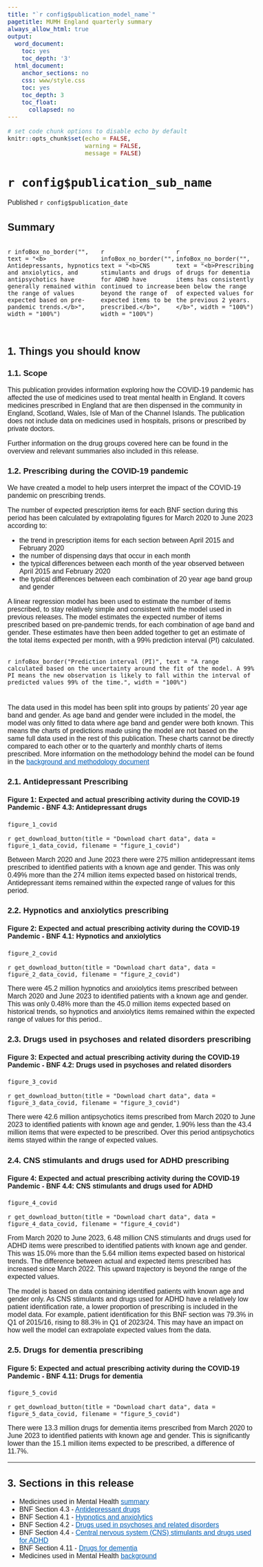 ```yaml
---
title: "`r config$publication_model_name`"
pagetitle: MUMH England quarterly summary
always_allow_html: true
output:
  word_document:
    toc: yes
    toc_depth: '3'
  html_document:
    anchor_sections: no
    css: www/style.css
    toc: yes
    toc_depth: 3
    toc_float:
      collapsed: no
---
```


<script>
  $(document).ready(function() {
    $('#header').prepend('<img src=`r knitr::image_uri("www/bsa_logo.svg")` alt=\"NHSBSA logo\" style=\"position:absolute; top: 0; right: 0; padding: 10px; width: 25%;\">');
  });
</script>

<style type="text/css">  body, td {
    font-size: 16px;
    font-family: sans-serif;
  }
  .list-group-item.active {
    background-color: #005EB8!important;
    border-color: #005EB8!important;
  }
    a {
        color: #005EB8!important;
    }
    .tocify {
        border-radius: 0px!important;
    }
</style>
  <html lang="en">

```r
# set code chunk options to disable echo by default
knitr::opts_chunk$set(echo = FALSE,
                      warning = FALSE,
                      message = FALSE)

```

<main>

# `r config$publication_sub_name` {.toc-ignore}

Published `r config$publication_date` 

## Summary

::::{.row style="display: flex; padding-bottom: 15px;"}
:::{.col-md-6}
`r infoBox_no_border("", text = "<b> Antidepressants, hypnotics and anxiolytics, and antipsychotics have generally remained within the range of values expected based on pre-pandemic trends.</b>", width = "100%")`
:::
:::{.col-md-6}
`r infoBox_no_border("", text = "<b>CNS stimulants and drugs for ADHD have continued to increase beyond the range of expected items to be prescribed.</b>", width = "100%")`
:::
:::{.col-md-6}
`r infoBox_no_border("", text = "<b>Prescribing of drugs for dementia items has consistently been below the range of expected values for the previous 2 years.</b>", width = "100%")`
:::
::::

## 1. Things you should know
### 1.1. Scope {.toc-ignore} 



This publication provides information exploring how the COVID-19 pandemic has affected the use of medicines used to treat mental health in England. It covers medicines prescribed in England that are then dispensed in the community in England, Scotland, Wales, Isle of Man of the Channel Islands. The publication does not include data on medicines used in hospitals, prisons or prescribed by private doctors. 

Further information on the drug groups covered here can be found in the overview and relevant summaries also included in this release.


### 1.2. Prescribing during the COVID-19 pandemic 


We have created a model to help users interpret the impact of the COVID-19 pandemic on prescribing trends.

The number of expected prescription items for each BNF section during this period has been calculated by extrapolating figures for March 2020 to June 2023 according to:

* the trend in prescription items for each section between April 2015 and February 2020
* the number of dispensing days that occur in each month
* the typical differences between each month of the year observed between April 2015 and February 2020
* the typical differences between each combination of 20 year age band group and gender

A linear regression model has been used to estimate the number of items prescribed, to stay relatively simple and consistent with the model used in previous releases. The model estimates the expected number of items prescribed based on pre-pandemic trends, for each combination of age band and gender. These estimates have then been added together to get an estimate of the total items expected per month, with a 99% prediction interval (PI) calculated.

::::{.row style="display: flex; padding-bottom: 10px;"} 
:::{.col-md-12}
`r infoBox_border("Prediction interval (PI)", text = "A range calculated based on the uncertainty around the fit of the model. A 99% PI means the new observation is likely to fall within the interval of predicted values 99% of the time.", width = "100%")`
:::
::::

The data used in this model has been split into groups by patients' 20 year age band and gender. As age band and gender were included in the model, the model was only fitted to data where age band and gender were both known. This means the charts of predictions made using the model are not based on the same full data used in the rest of this publication. These charts cannot be directly compared to each other or to the quarterly and monthly charts of items prescribed. More information on the methodology behind the model can be found in the [background and methodology document](`r config$background_link`)


### 2.1. Antidepressant Prescribing {.toc-ignore}

#### Figure 1: Expected and actual prescribing activity during the COVID-19 Pandemic - BNF 4.3: Antidepressant drugs

```r

figure_1_covid

```
`r get_download_button(title = "Download chart data", data = figure_1_data_covid, filename = "figure_1_covid")`

Between March 2020 and June 2023 there were 275 million antidepressant items prescribed to identified patients with a known age and gender. This was only 0.49% more than the 274 million items expected based on historical trends, Antidepressant items remained within the expected range of values for this period.

### 2.2. Hypnotics and anxiolytics prescribing {.toc-ignore}

#### Figure 2: Expected and actual prescribing activity during the COVID-19 Pandemic - BNF 4.1: Hypnotics and anxiolytics

```r

figure_2_covid

```
`r get_download_button(title = "Download chart data", data = figure_2_data_covid, filename = "figure_2_covid")`

There were 45.2 million hypnotics and anxiolytics items prescribed between March 2020 and June 2023 to identified patients with a known age and gender. This was only 0.48% more than the 45.0 million items expected based on historical trends, so hypnotics and anxiolytics items remained within the expected range of values for this period.. 

### 2.3. Drugs used in psychoses and related disorders prescribing {.toc-ignore}

#### Figure 3: Expected and actual prescribing activity during the COVID-19 Pandemic - BNF 4.2: Drugs used in psychoses and related disorders

```r

figure_3_covid

```
`r get_download_button(title = "Download chart data", data = figure_3_data_covid, filename = "figure_3_covid")`

There were 42.6 million antipsychotics items prescribed from March 2020 to June 2023 to identified patients with known age and gender, 1.90% less than the 43.4 million items that were expected to be prescribed. Over this period antipsychotics items stayed within the range of expected values.

### 2.4. CNS stimulants and drugs used for ADHD prescribing {.toc-ignore}

#### Figure 4: Expected and actual prescribing activity during the COVID-19 Pandemic - BNF 4.4: CNS stimulants and drugs used for ADHD

```r

figure_4_covid

```
`r get_download_button(title = "Download chart data", data = figure_4_data_covid, filename = "figure_4_covid")`

From March 2020 to June 2023, 6.48 million CNS stimulants and drugs used for ADHD items were prescribed to identified patients with known age and gender. This was 15.0% more than the 5.64 million items expected based on historical trends. The difference between actual and expected items prescribed has increased since March 2022. This upward trajectory is beyond the range of the expected values.

The model is based on data containing identified patients with known age and gender only. As CNS stimulants and drugs used for ADHD have a relatively low patient identification rate, a lower proportion of prescribing is included in the model data. For example, patient identification for this BNF section was 79.3% in Q1 of 2015/16, rising to 88.3% in Q1 of 2023/24. This may have an impact on how well the model can extrapolate expected values from the data.

### 2.5. Drugs for dementia prescribing {.toc-ignore}

#### Figure 5: Expected and actual prescribing activity during the COVID-19 Pandemic - BNF 4.11: Drugs for dementia

```r

figure_5_covid

```
`r get_download_button(title = "Download chart data", data = figure_5_data_covid, filename = "figure_5_covid")`

There were 13.3 million drugs for dementia items prescribed from March 2020 to June 2023 to identified patients with known age and gender. This is significantly lower than the 15.1 million items expected to be prescribed, a difference of 11.7%. 


---

## 3. Sections in this release


* Medicines used in Mental Health [summary](`r config$html_top_link`)
* BNF Section 4.3 - [Antidepressant drugs](`r config$html_0403_link`)
* BNF Section 4.1 - [Hypnotics and anxiolytics](`r config$html_0401_link`)
* BNF Section 4.2 - [Drugs used in psychoses and related disorders](`r config$html_0402_link`)
* BNF Section 4.4 - [Central nervous system (CNS) stimulants and drugs used for ADHD](`r config$html_0404_link`)
* BNF Section 4.11 - [Drugs for dementia](`r config$html_0411_link`)
* Medicines used in Mental Health [background](`r config$background_link`)
